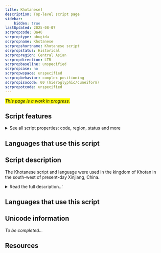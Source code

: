 ```yaml
---
title: Khotanese]
description: Top-level script page
sidebar:
    hidden: true
lastUpdated: 2025-08-07
scrpropcode: Qa40
scrproptype: abugida
scrpropname: Khotanese
scrpropshortname: Khotanese script
scrpropstatus: Historical
scrpropregion: Central Asian
scrpropdirection: LTR
scrpropbaseline: unspecified
scrpropcase: no
scrpropwspace: unspecified
scrpropbehavior: complex positioning
scrpropisocode: 00 (hieroglyphic/cuneiform)
scrpropotcode: unspecified
---
```


<span style='background-color:yellow'>_This page is a work in progress._</span>


## Script features

<details>
<summary> See all script properties: code, region, status and more</summary>
<ScriptInfo />
</details>

## Languages that use this script

<WsList script='Qa40' wsMax='5' />

## Script description

The Khotanese script and language were used in the kingdom of Khotan in the south-west of present-day Xinjiang, China.

<details><summary>Read the full description...'</summary>_Not yet available._</details>

## Languages that use this script

<WsList script='Qa40' wsMax='5' />

## Unicode information

_To be completed..._

## Resources

<ScriptResources detailSummary='seemore' />

